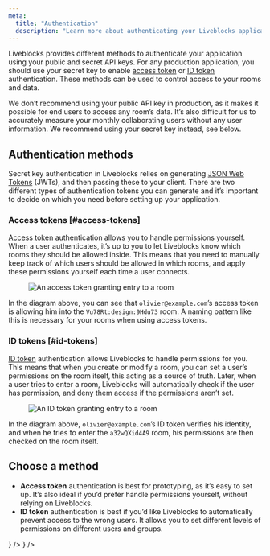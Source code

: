 ```yaml
---
meta:
  title: "Authentication"
  description: "Learn more about authenticating your Liveblocks application"
---
```


Liveblocks provides different methods to authenticate your application using
your public and secret API keys. For any production application, you should use
your secret key to enable [access token](#access-tokens) or
[ID token](#id-tokens) authentication. These methods can be used to control
access to your rooms and data.

<Banner title="Public key is only for prototyping and landing pages" type="warning">

We don’t recommend using your public API key in production, as it makes it
possible for end users to access any room’s data. It’s also difficult for us to
accurately measure your monthly collaborating users without any user
information. We recommend using your secret key instead, see below.

</Banner>

## Authentication methods

Secret key authentication in Liveblocks relies on generating
[JSON Web Tokens](https://en.wikipedia.org/wiki/JSON_Web_Token) (JWTs), and then
passing these to your client. There are two different types of authentication
tokens you can generate and it’s important to decide on which you need before
setting up your application.

### Access tokens [#access-tokens]

[Access token](/docs/authentication/access-token) authentication allows you to
handle permissions yourself. When a user authenticates, it’s up to you to let
Liveblocks know which rooms they should be allowed inside. This means that you
need to manually keep track of which users should be allowed in which rooms, and
apply these permissions yourself each time a user connects.

<Figure>
  <Image
    src="/assets/authentication/access-token-enter-room.png"
    alt="An access token granting entry to a room"
    width={1494}
    height={840}
    quality={100}
  />
</Figure>

In the diagram above, you can see that `olivier@example.com`’s access token is
allowing him into the `Vu78Rt:design:9Hdu73` room. A naming pattern like this is
necessary for your rooms when using access tokens.

### ID tokens [#id-tokens]

[ID token](/docs/authentication/id-token) authentication allows Liveblocks to
handle permissions for you. This means that when you create or modify a room,
you can set a user’s permissions on the room itself, this acting as a source of
truth. Later, when a user tries to enter a room, Liveblocks will automatically
check if the user has permission, and deny them access if the permissions aren’t
set.

<Figure>
  <Image
    src="/assets/authentication/id-token-enter-room.png"
    alt="An ID token granting entry to a room"
    width={1494}
    height={840}
    quality={100}
  />
</Figure>

In the diagram above, `olivier@example.com`’s ID token verifies his identity,
and when he tries to enter the `a32wQXid4A9` room, his permissions are then
checked on the room itself.

## Choose a method

- **Access token** authentication is best for prototyping, as it’s easy to set
  up. It’s also ideal if you’d prefer handle permissions yourself, without
  relying on Liveblocks.
- **ID token** authentication is best if you’d like Liveblocks to automatically
  prevent access to the wrong users. It allows you to set different levels of
  permissions on different users and groups.

<ListGrid columns={2}>
  <DocsCard
    title="Access token authentication"
    href="/docs/authentication/access-token"
    type="image"
    description="Simple and flexible global permission rules"
    center={false}
    visual={
      <Image
        src="/assets/authentication/access-token-enter-room.png"
        alt="An access token granting entry to a room"
        width={1494}
        height={840}
        quality={100}
      />
    }
  />
  <DocsCard
    title="ID token authentication"
    href="/docs/authentication/id-token"
    type="image"
    description="Fine grained permissions at the room level"
    center={false}
    visual={
      <Image
        src="/assets/authentication/id-token-enter-room.png"
        alt="An ID token granting entry to a room"
        width={1494}
        height={840}
        quality={100}
      />
    }
  />
</ListGrid>
